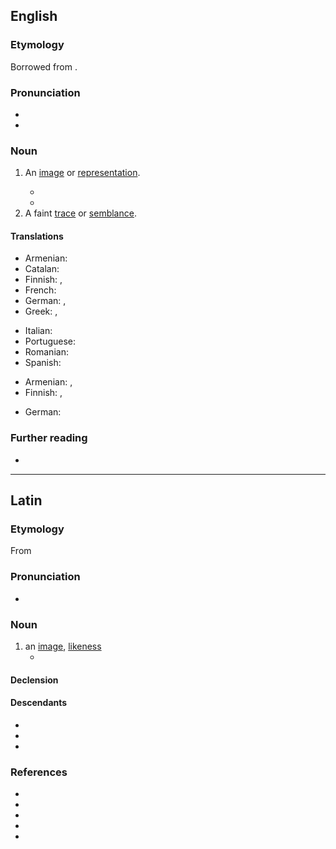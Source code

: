 ==English==

===Etymology===
{{root|en|ine-pro|*sem-}}
Borrowed from {{bor|en|la|simulācrum|t=image, likeness}}.

===Pronunciation===
* {{IPA|en|/ˌsimjəˈleɪkɹəm/}}
* {{audio|en|LL-Q1860 (eng)-Vealhurl-simulacrum.wav|Audio (RP)}}

===Noun===
{{en-noun|s|simulacra}}

# An [[image]] or [[representation]].
#: {{ux|en|a '''simulacrum''' of a New York studio apartment}}
#* {{quote-web
|en
|date=2008-10-23
|author=Manohla Dargis
|title=Dreamer, Live in the Here and Now
|work=New York Times
|url=https://www.nytimes.com/2008/10/24/movies/24syne.html
|passage=Like the full-scale map in Borges’s short story “On Exactitude in Science,” the representation takes on the dimensions of reality to the point of replacing it. The French theorist Jean Baudrillard uses Borges’s story as a metaphor for his notion of the '''simulacrum''', which probably explains why Caden, who has trouble naming things, considers titling his production “Simulacrum.”}}
#* {{quote-book
|en
|author=Ling Ma
|authorlink=Ling Ma
|isbn=9780374261597
|chapter=1
|title=Severance
|year=2018
|passage=The future just wants more consumers. The future is more newly arrived college grads and tourists in some fruitless search for authenticity. The future is more overpriced Pabsts at dive-bar '''simulacrums'''.}}
# A faint [[trace]] or [[semblance]].
#: {{ux|en|a '''simulacrum''' of hope}}

====Translations====
{{trans-top|image or representation}}
* Armenian: {{t|hy|սիմուլակր}}
* Catalan: {{t|ca|simulacre|m}}
* Finnish: {{t+|fi|kuva}}, {{t+|fi|malli}}
* French: {{t+|fr|simulacre|m}}
* German: {{t|de|Simulacrum|n}}, {{t|de|Simulakrum|n}}
* Greek: {{t+|el|απείκασμα|n}}, {{t+|el|επίφαση|f}}
{{trans-mid}}
* Italian: {{t+|it|simulacro|m}}
* Portuguese: {{t+|pt|simulacro|m}}
* Romanian: {{t+|ro|simulacru|n}}
* Spanish: {{t+|es|simulacro|m}}
{{trans-bottom}}

{{trans-top|faint trace}}
* Armenian: {{t+|hy|նշույլ}}, {{t+|hy|հետք}}
* Finnish: {{t+|fi|pilkahdus}}, {{t|fi|häivä}}
{{trans-mid}}
* German: {{t|de|Scheinbild|n}}
{{trans-bottom}}

===Further reading===
* {{pedia}}

----

==Latin==

===Etymology===
From {{m|la|simulō}}

===Pronunciation===
* {{la-IPA|simulācrum}}

===Noun===
{{la-noun|simulācrum<2>}}

# an [[image]], [[likeness]]
#* {{Q|la|Maurus Servius Honoratus|In Vergilii Bucolica commentarii|quote=Aliī dīcunt Orestem, cum Diānae Facelītidis '''simulācrum''' raptum ex Scythiā adveheret et ad Siciliam esset tempestāte dēlātus, complētō annō Diānae fēstum celebrāsse hymnīs, collēctīs nautīs suīs et aliquibus pāstōribus convocātīs, et exinde permānsisse apud rūsticōs cōnsuētūdinem.|trans=Others say that Orestes, when he was taking the '''figure''' of Taurian Diana from Scythia and was carried off to Sicily by a storm, he venerated her an entire year with hymns, with his sailors collected and some shepherds summoned, and that from there did the custom remain among the country-dwellers.}}
#: {{syn|la|effigies|imāgō|statua}}

====Declension====
{{la-ndecl|simulācrum<2>}}

====Descendants====
* {{desc|en|simulacrum|bor=1}}
* {{desc|fr|simulacre|bor=1}}
* {{desc|es|simulacro|bor=1}}

===References===
* {{R:L&S}}
* {{R:Elementary Lewis}}
* {{R:du Cange}}
* {{R:Gaffiot}}
* {{R:M&A}}
{{C|la|Appearance}}